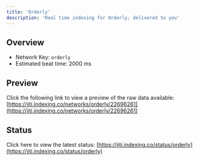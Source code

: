 ```yaml
---
title: 'Orderly'
description: 'Real time indexing for Orderly; delivered to you'
---
```


## Overview
- Network Key: `orderly`
- Estimated beat time: 2000 ms

## Preview
Click the following link to view a preview of the raw data available: [https://jiti.indexing.co/networks/orderly/22696261](https://jiti.indexing.co/networks/orderly/22696261)

## Status
Click here to view the latest status: [https://jiti.indexing.co/status/orderly](https://jiti.indexing.co/status/orderly)
